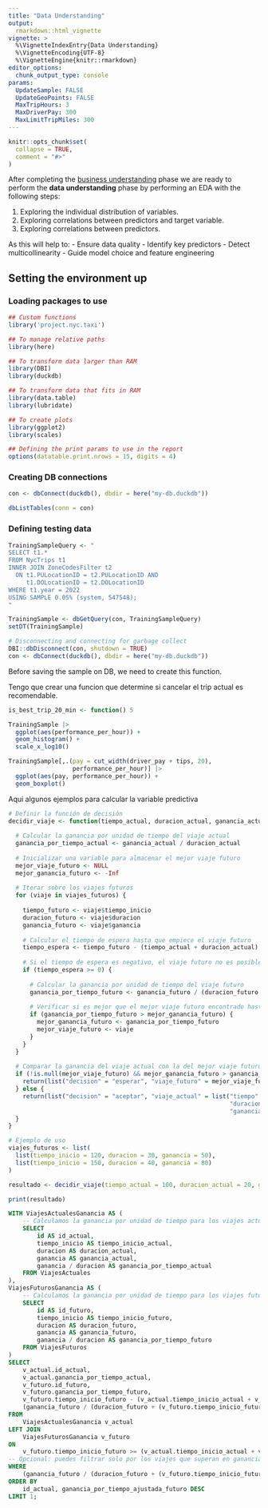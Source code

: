 ```yaml
---
title: "Data Understanding"
output: 
  rmarkdown::html_vignette
vignette: >
  %\VignetteIndexEntry{Data Understanding}
  %\VignetteEncoding{UTF-8}
  %\VignetteEngine{knitr::rmarkdown}
editor_options: 
  chunk_output_type: console
params:
  UpdateSample: FALSE
  UpdateGeoPoints: FALSE
  MaxTripHours: 3
  MaxDriverPay: 300
  MaxLimitTripMiles: 300
---
```


```r
knitr::opts_chunk$set(
  collapse = TRUE,
  comment = "#>"
)
```

After completing the [business understanding](https://angelfelizr.github.io/project.nyc.taxi/articles/02-business-understanding.html) phase we are ready to perform the **data understanding** phase by performing an EDA with the following steps:

1.  Exploring the individual distribution of variables.
2.  Exploring correlations between predictors and target variable.
3.  Exploring correlations between predictors.

As this will help to:
-   Ensure data quality
-   Identify key predictors
-   Detect multicollinearity
-   Guide model choice and feature engineering


## Setting the environment up

### Loading packages to use

```r
## Custom functions
library('project.nyc.taxi')

## To manage relative paths
library(here)

## To transform data larger than RAM
library(DBI)
library(duckdb)

## To transform data that fits in RAM
library(data.table)
library(lubridate)

## To create plots
library(ggplot2)
library(scales)

## Defining the print params to use in the report
options(datatable.print.nrows = 15, digits = 4)
```

### Creating DB connections

```r
con <- dbConnect(duckdb(), dbdir = here("my-db.duckdb"))

dbListTables(conn = con)
```


### Defining testing data

```r
TrainingSampleQuery <- "
SELECT t1.*
FROM NycTrips t1
INNER JOIN ZoneCodesFilter t2
  ON t1.PULocationID = t2.PULocationID AND
     t1.DOLocationID = t2.DOLocationID
WHERE t1.year = 2022
USING SAMPLE 0.05% (system, 547548);
"

TrainingSample <- dbGetQuery(con, TrainingSampleQuery)
setDT(TrainingSample)

# Disconnecting and connecting for garbage collect
DBI::dbDisconnect(con, shutdown = TRUE)
con <- dbConnect(duckdb(), dbdir = here("my-db.duckdb"))
```

Before saving the sample on DB, we need to create this function.

Tengo que crear una funcion que determine si cancelar el trip actual es recomendable.

```r
is_best_trip_20_min <- function() 5
```



```r

TrainingSample |>
  ggplot(aes(performance_per_hour)) +
  geom_histogram() +
  scale_x_log10()

TrainingSample[,.(pay = cut_width(driver_pay + tips, 20),
                  performance_per_hour)] |>
  ggplot(aes(pay, performance_per_hour)) +
  geom_boxplot()
```

Aqui algunos ejemplos para calcular la variable predictiva

```r
# Definir la función de decisión
decidir_viaje <- function(tiempo_actual, duracion_actual, ganancia_actual, viajes_futuros) {
  
  # Calcular la ganancia por unidad de tiempo del viaje actual
  ganancia_por_tiempo_actual <- ganancia_actual / duracion_actual
  
  # Inicializar una variable para almacenar el mejor viaje futuro
  mejor_viaje_futuro <- NULL
  mejor_ganancia_futuro <- -Inf
  
  # Iterar sobre los viajes futuros
  for (viaje in viajes_futuros) {
    
    tiempo_futuro <- viaje$tiempo_inicio
    duracion_futuro <- viaje$duracion
    ganancia_futuro <- viaje$ganancia
    
    # Calcular el tiempo de espera hasta que empiece el viaje futuro
    tiempo_espera <- tiempo_futuro - (tiempo_actual + duracion_actual)
    
    # Si el tiempo de espera es negativo, el viaje futuro no es posible
    if (tiempo_espera >= 0) {
      
      # Calcular la ganancia por unidad de tiempo del viaje futuro
      ganancia_por_tiempo_futuro <- ganancia_futuro / (duracion_futuro + tiempo_espera)
      
      # Verificar si es mejor que el mejor viaje futuro encontrado hasta ahora
      if (ganancia_por_tiempo_futuro > mejor_ganancia_futuro) {
        mejor_ganancia_futuro <- ganancia_por_tiempo_futuro
        mejor_viaje_futuro <- viaje
      }
    }
  }
  
  # Comparar la ganancia del viaje actual con la del mejor viaje futuro
  if (!is.null(mejor_viaje_futuro) && mejor_ganancia_futuro > ganancia_por_tiempo_actual) {
    return(list("decision" = "esperar", "viaje_futuro" = mejor_viaje_futuro))
  } else {
    return(list("decision" = "aceptar", "viaje_actual" = list("tiempo" = tiempo_actual, 
                                                              "duracion" = duracion_actual, 
                                                              "ganancia" = ganancia_actual)))
  }
}

# Ejemplo de uso
viajes_futuros <- list(
  list(tiempo_inicio = 120, duracion = 30, ganancia = 50),
  list(tiempo_inicio = 150, duracion = 40, ganancia = 80)
)

resultado <- decidir_viaje(tiempo_actual = 100, duracion_actual = 20, ganancia_actual = 30, viajes_futuros = viajes_futuros)

print(resultado)

```


```sql
WITH ViajesActualesGanancia AS (
    -- Calculamos la ganancia por unidad de tiempo para los viajes actuales
    SELECT 
        id AS id_actual,
        tiempo_inicio AS tiempo_inicio_actual,
        duracion AS duracion_actual,
        ganancia AS ganancia_actual,
        ganancia / duracion AS ganancia_por_tiempo_actual
    FROM ViajesActuales
),
ViajesFuturosGanancia AS (
    -- Calculamos la ganancia por unidad de tiempo para los viajes futuros
    SELECT 
        id AS id_futuro,
        tiempo_inicio AS tiempo_inicio_futuro,
        duracion AS duracion_futuro,
        ganancia AS ganancia_futuro,
        ganancia / duracion AS ganancia_por_tiempo_futuro
    FROM ViajesFuturos
)
SELECT 
    v_actual.id_actual,
    v_actual.ganancia_por_tiempo_actual,
    v_futuro.id_futuro,
    v_futuro.ganancia_por_tiempo_futuro,
    v_futuro.tiempo_inicio_futuro - (v_actual.tiempo_inicio_actual + v_actual.duracion_actual) AS tiempo_espera_futuro,
    (ganancia_futuro / (duracion_futuro + (v_futuro.tiempo_inicio_futuro - (v_actual.tiempo_inicio_actual + v_actual.duracion_actual)))) AS ganancia_por_tiempo_ajustada_futuro
FROM 
    ViajesActualesGanancia v_actual
LEFT JOIN 
    ViajesFuturosGanancia v_futuro
ON 
    v_futuro.tiempo_inicio_futuro >= (v_actual.tiempo_inicio_actual + v_actual.duracion_actual)
-- Opcional: puedes filtrar solo por los viajes que superan en ganancia al viaje actual
WHERE 
    (ganancia_futuro / (duracion_futuro + (v_futuro.tiempo_inicio_futuro - (v_actual.tiempo_inicio_actual + v_actual.duracion_actual)))) > v_actual.ganancia_por_tiempo_actual
ORDER BY 
    id_actual, ganancia_por_tiempo_ajustada_futuro DESC
LIMIT 1;

```


